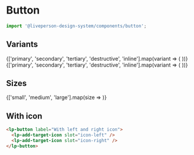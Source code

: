 



<Meta title="Components/Button" component={Button} />

# Button

```jsx
import '@liveperson-design-system/components/button';
```

<ArgsTable of={Button} />

## Variants

<Preview withSource={SourceState.NONE}>
  {['primary', 'secondary', 'tertiary', 'destructive', 'inline'].map(variant => (
    <lp-button key={variant} variant={variant} label={variant} />
  ))}
</Preview>

<Preview light withSource={SourceState.NONE}>
  {['primary', 'secondary', 'tertiary', 'destructive', 'inline'].map(variant => (
    <lp-button key={variant} theme="light" variant={variant} label={variant} />
  ))}
</Preview>

## Sizes

<Preview withSource={SourceState.NONE}>
  {['small', 'medium', 'large'].map(size => <lp-button key={size} size={size} label={size} />)}
</Preview>

## With icon

<WithIconStoryDescription />

<Preview>
  <lp-button label="With left icon">
    <lp-add-target-icon slot="icon-left" />
  </lp-button>
  <lp-button label="With right icon">
    <lp-add-target-icon slot="icon-right" />
  </lp-button>
  <lp-button label="With left and right icon">
    <lp-add-target-icon slot="icon-left" />
    <lp-add-target-icon slot="icon-right" />
  </lp-button>
</Preview>

```html
<lp-button label="With left and right icon">
  <lp-add-target-icon slot="icon-left" />
  <lp-add-target-icon slot="icon-right" />
</lp-button>
```
